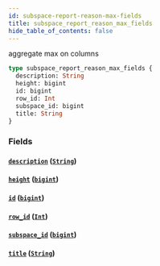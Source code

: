 ```yaml
---
id: subspace-report-reason-max-fields
title: subspace_report_reason_max_fields
hide_table_of_contents: false
---
```


aggregate max on columns

```graphql
type subspace_report_reason_max_fields {
  description: String
  height: bigint
  id: bigint
  row_id: Int
  subspace_id: bigint
  title: String
}
```

### Fields

#### [`description`](#) ([`String`](/07-graphql/scalars/string))

#### [`height`](#) ([`bigint`](/07-graphql/scalars/bigint))

#### [`id`](#) ([`bigint`](/07-graphql/scalars/bigint))

#### [`row_id`](#) ([`Int`](/07-graphql/scalars/int))

#### [`subspace_id`](#) ([`bigint`](/07-graphql/scalars/bigint))

#### [`title`](#) ([`String`](/07-graphql/scalars/string))

